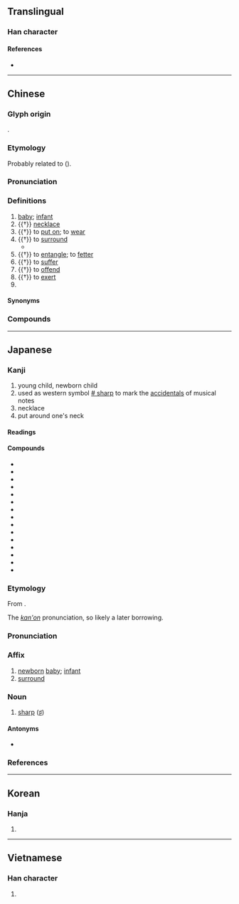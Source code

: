 {{also|婴}}
{{character info}}
==Translingual==
{{Han simplified forms|嬰|𰋷|婴|ex=y}}

===Han character===
{{Han char|rn=38|rad=女|as=14|sn=17|four=66404|canj=BCV|ids=⿱賏女}}

====References====
* {{Han ref|kx=0273.040|dkj=06828|dj=0541.100|hdz=21086.080|uh=5B30|ud=23344|bh=C0A6|bd=49318}}

----

==Chinese==
{{zh-forms|s=婴|alt=孆-ancient,孾-ancient,𰋷-second round simplified}}

===Glyph origin===
{{Han etym}}
{{Han compound|賏|女|ls=ic|t1=a string of shells|t2=woman}}.

===Etymology===
Probably related to {{och-l|縈|to entwine}} ({{zh-ref|Schuessler, 2007}}).

===Pronunciation===
{{zh-pron
|m=yīng
|m-s=yin1
|c=jing1
|c-t=yen1
|g=in1
|h=pfs=yîn;gd=yin1
|j=ing1
|mb=éng
|md=ĕng
|mn=xm,zz,kh,tn,tc,yl:eⁿ/xm,qz,tp,hc,lk,sx,km,mg:iⁿ/eng
|mn_note=eⁿ/iⁿ - vernacular; eng - literary
|mn-t=êng1
|w=1in
|x=in1
|mc=y
|oc=y
|ma=zh-ying.ogg
|cat=n,v
}}

===Definitions===
{{zh-hanzi}}

# [[baby]]; [[infant]]
# {{†}} [[necklace]]
# {{†}} to [[put on]]; to [[wear]]
# {{†}} to [[surround]]
#* {{zh-x|遂 迷 不 復，自 嬰 屯蹇。|Thus I was lost and could not return, '''surrounding''' myself in hardships.|CL|ref={{lang|zh|《{{w|zh|孔叢子}}》}}}}
# {{†}} to [[entangle]]; to [[fetter]]
# {{†}} to [[suffer]]
# {{†}} to [[offend]]
# {{†}} to [[exert]]
# {{surname|zh}}

====Synonyms====
{{zh-dial|嬰兒}}

===Compounds===
{{zh-der|元嬰|女嬰|嬰兒車|嬰兒|嬰疾|嬰薄|孺子嬰|嬰幼兒|嬰孩|嬰兒室|嬰鱗|棄嬰|棄璧負嬰|連體嬰|育嬰|試管嬰兒|聖嬰現象|還嬰|男嬰|溺嬰|嬰仔:eⁿ-á|九嬰|句嬰|咳嬰|嬰丁|嬰人|嬰兒子|嬰兒風|嬰冥|嬰城|嬰嬰|嬰子|嬰孺|嬰守|嬰年|嬰弱|嬰心|嬰忤|嬰意|嬰懷|嬰戮|嬰提|嬰武|嬰母|嬰沉|嬰物|嬰病|嬰痾|嬰石|嬰禦|嬰稚|嬰累|嬰絹|嬰綸|嬰纏|嬰罪|嬰羅|嬰耄|嬰臼|嬰衿|嬰觸|嬰遘|嬰釁|孩嬰|孺嬰|慅嬰|晨嬰|玉嬰|白玉嬰|育嬰堂|育嬰院|脫桃嬰兒|退嬰|遺嬰|鉤嬰|陶嬰|香嬰|田嬰:chhân-eⁿ;Min Nan}}

----

==Japanese==
{{ja-kanji forms|𰋷|嬰}}

===Kanji===
{{ja-kanji|grade=|rs=女14|shin=𰋷}}

# young child, newborn child
# used as western symbol [[w:Sharp_(music)|# sharp]] to mark the [[accidentals]] of musical notes
# necklace
# put around one's neck

====Readings====
{{ja-readings
|goon=よう
|kanon=えい
|kun=あかご-, ふ-れる, めぐ-らす, めぐ-る, かける, かかる, みどりご
}}

====Compounds====
{{der-top|Compounds}}
* {{ja-r|晏嬰|あんえい}}
* {{ja-r|嬰羽|えいう}}
* {{ja-r|嬰音|えいおん}}
* {{ja-r|嬰孩|えいがい}}
* {{ja-r|嬰記号|えいきごう}}
* {{ja-r|嬰商|えいしょう}}
* {{ja-r|嬰児|えいじ}}
* {{ja-r|嬰児|みどりご}}
* {{ja-r|嬰児殺|えいじさつ}}
* {{ja-r|嬰幼児|えいようじ}}
* {{ja-r|嬰児籠|えじこ}}
* {{ja-r|孩嬰|がいえい}}
* {{ja-r|孺嬰|じゅえい}}
* {{ja-r|退嬰|たいえい}}
* {{ja-r|退嬰的|たいえいてき}}
{{der-bottom}}

===Etymology===
{{ja-kanjitab|えい|yomi=kanon}}
From {{der|ja|ltc|sort=えい|-}} {{ltc-l|嬰}}.

The ''[[漢音#Japanese|kan'on]]'' pronunciation, so likely a later borrowing.

===Pronunciation===
{{ja-pron|えい|acc=1|acc_ref=DJR|y=kanon}}

===Affix===
{{ja-pos|affix|えい}}

# [[newborn]] [[baby]]; [[infant]]
# [[surround]]

===Noun===
{{ja-noun|えい}}

# {{lb|ja|music}} [[sharp]] ([[♯]])
#: {{ja-usex-inline|'''嬰'''ヘ|'''えい'''ヘ|F-'''sharp'''}}

====Antonyms====
* {{ja-r|変|へん}}

===References===
<references/>

----

==Korean==

===Hanja===
{{ko-hanja|hangeul=영|rv=yeong|mr=yŏng}}

# {{rfdef|ko|sort=女14}}

----

==Vietnamese==

===Han character===
{{vi-hantu|anh|rs=女14}}

# {{rfdef|vi|sort=女14}}